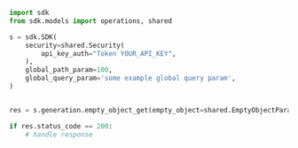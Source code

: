 ```python showLineNumbers copy filename="Empty Object Get usage example"
import sdk
from sdk.models import operations, shared

s = sdk.SDK(
    security=shared.Security(
        api_key_auth="Token YOUR_API_KEY",
    ),
    global_path_param=100,
    global_query_param='some example global query param',
)


res = s.generation.empty_object_get(empty_object=shared.EmptyObjectParam())

if res.status_code == 200:
    # handle response
```
